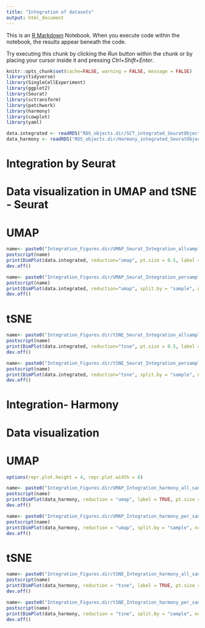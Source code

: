 ```yaml
---
title: "Integration of datasets"
output: html_document
---
```


This is an [R Markdown](http://rmarkdown.rstudio.com) Notebook. When you execute code within the notebook, the results appear beneath the code. 

Try executing this chunk by clicking the *Run* button within the chunk or by placing your cursor inside it and pressing *Ctrl+Shift+Enter*. 

```r
knitr::opts_chunk$set(cache=FALSE, warning = FALSE, message = FALSE)
library(tidyverse)
library(SingleCellExperiment)
library(ggplot2)
library(Seurat)
library(sctransform)
library(patchwork)
library(harmony)
library(cowplot)
library(yaml)

data.integrated <- readRDS("RDS_objects.dir/SCT_integrated_SeuratObject.rds")
data_harmony <- readRDS("RDS_objects.dir/Harmony_integrated_SeuratObject.rds")

```

# Integration by Seurat 

# Data visualization in UMAP and tSNE - Seurat
# UMAP

```r

name<- paste0("Integration_Figures.dir/UMAP_Seurat_Integration_allsamples.eps")
postscript(name)
print(DimPlot(data.integrated, reduction="umap", pt.size = 0.5, label = TRUE))
dev.off()

name<- paste0("Integration_Figures.dir/UMAP_Seurat_Integration_persample.eps")
postscript(name)
print(DimPlot(data.integrated, reduction="umap", split.by = "sample", ncol = 2, label = TRUE, pt.size = 0.5))
dev.off()
```

# tSNE

```r

name<- paste0("Integration_Figures.dir/tSNE_Seurat_Integration_allsamples.eps")
postscript(name)
print(DimPlot(data.integrated, reduction="tsne", pt.size = 0.5, label = TRUE))
dev.off()

name<- paste0("Integration_Figures.dir/tSNE_Seurat_Integration_persample.eps")
postscript(name)
print(DimPlot(data.integrated, reduction="tsne", split.by = "sample", ncol = 2, label = TRUE, pt.size = 0.5))
dev.off()

```

# Integration- Harmony

# Data visualization
# UMAP

```r

options(repr.plot.height = 4, repr.plot.width = 6)

name<- paste0("Integration_Figures.dir/UMAP_Integration_harmony_all_samples.eps")
postscript(name)
print(DimPlot(data_harmony, reduction = "umap", label = TRUE, pt.size = .1))
dev.off()

name<- paste0("Integration_Figures.dir/UMAP_Integration_harmony_per_samples.eps")
postscript(name)
print(DimPlot(data_harmony, reduction = "umap", split.by = "sample", ncol = 2, label = TRUE))
dev.off()
```

# tSNE

```r

name<- paste0("Integration_Figures.dir/tSNE_Integration_harmony_all_samples.eps")
postscript(name)
print(DimPlot(data_harmony, reduction = "tsne", label = TRUE, pt.size = .1))
dev.off()

name<- paste0("Integration_Figures.dir/tSNE_Integration_harmony_per_samples.eps")
postscript(name)
print(DimPlot(data_harmony, reduction = "tsne", split.by = "sample", ncol = 2, label = TRUE))
dev.off()
```


